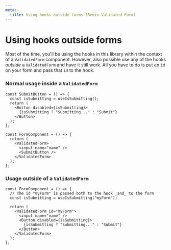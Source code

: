 ```yaml
---
meta:
  title: Using hooks outside forms (Remix Validated Form)
---
```



# Using hooks outside forms

Most of the time, you'll be using the hooks in this library
within the context of a `ValidatedForm` component.
However, also possible use any of the hooks _outside_ a `ValidatedForm`
and have it still work.
All you have to do is put an `id` on your form and pass that `id` to the hook.

### Normal usage inside a `ValidatedForm`

```tsx
const SubmitButton = () => {
  const isSubmitting = useIsSubmitting();
  return (
    <Button disabled={isSubmitting}>
      {isSubmitting ? "Submitting..." : "Submit"}
    </Button>
  );
};

const FormComponent = () => {
  return (
    <ValidatedForm>
      <input name="name" />
      <SubmitButton />
    </ValidatedForm>
  );
};
```

### Usage outside of a `ValidatedForm`

```tsx
const FormComponent = () => {
  // The id "myForm" is passed both to the hook _and_ to the form
  const isSubmitting = useIsSubmitting("myForm");

  return (
    <ValidatedForm id="myForm">
      <input name="name" />
      <Button disabled={isSubmitting}>
        {isSubmitting ? "Submitting..." : "Submit"}
      </Button>
    </ValidatedForm>
  );
};
```
